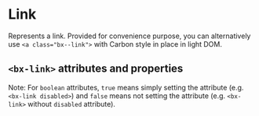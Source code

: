 
# Link

Represents a link. Provided for convenience purpose, you can alternatively use `<a class="bx--link">` with Carbon style in place in light DOM.

<Preview withToolbar>
  <Story id="link--default-story" height="120px" />
</Preview>

## `<bx-link>` attributes and properties

Note: For `boolean` attributes, `true` means simply setting the attribute (e.g. `<bx-link disabled>`) and `false` means not setting the attribute (e.g. `<bx-link>` without `disabled` attribute).

<Props of="bx-link" />
